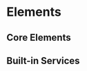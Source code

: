 
# Elements

## Core Elements

<Cards num={8}>
    <Cards.Card
        title="Scene"
        href="./elements/scene"
    />
    <Cards.Card
        title="Character"
        href="./elements/character"
    />
    <Cards.Card
        title="Image"
        href="./elements/image"
    />
    <Cards.Card
        title="Sound"
        href="./elements/sound"
    />
    <Cards.Card
        title="Menu"
        href="./elements/menu"
    />
    <Cards.Card
        title="Script"
        href="./elements/script"
    />
    <Cards.Card
        title="Condition"
        href="./elements/condition"
    />
    <Cards.Card
        title="Control"
        href="./elements/control"
    />
    <Cards.Card
        title="Text"
        href="./elements/text"
    />
    <Cards.Card
        title="Persistent"
        href="./elements/persistent"
    />
    <Cards.Card
        title="Story"
        href="./elements/story"
    />
    <Cards.Card
        title="Displayable"
        href="./elements/displayable"
    />
    <Cards.Card
        title="Layer"
        href="./elements/layer"
    />
    <Cards.Card
        title="Service"
        href="./elements/service"
    />
</Cards>

## Built-in Services

<Cards num={8}>
    <Cards.Card
        title="Gallery"
        href="./elements/built-in/gallery"
    />
</Cards>
